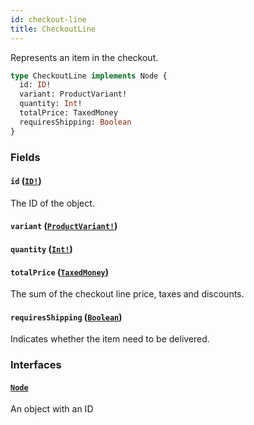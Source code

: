 ```yaml
---
id: checkout-line
title: CheckoutLine
---
```


Represents an item in the checkout.

```graphql
type CheckoutLine implements Node {
  id: ID!
  variant: ProductVariant!
  quantity: Int!
  totalPrice: TaxedMoney
  requiresShipping: Boolean
}
```

### Fields

#### `id` ([`ID!`](/developer/api-reference/scalars/id))

The ID of the object.

#### `variant` ([`ProductVariant!`](/developer/api-reference/objects/product-variant))

#### `quantity` ([`Int!`](/developer/api-reference/scalars/int))

#### `totalPrice` ([`TaxedMoney`](/developer/api-reference/objects/taxed-money))

The sum of the checkout line price, taxes and discounts.

#### `requiresShipping` ([`Boolean`](/developer/api-reference/scalars/boolean))

Indicates whether the item need to be delivered.

### Interfaces

#### [`Node`](/developer/api-reference/interfaces/node)

An object with an ID
